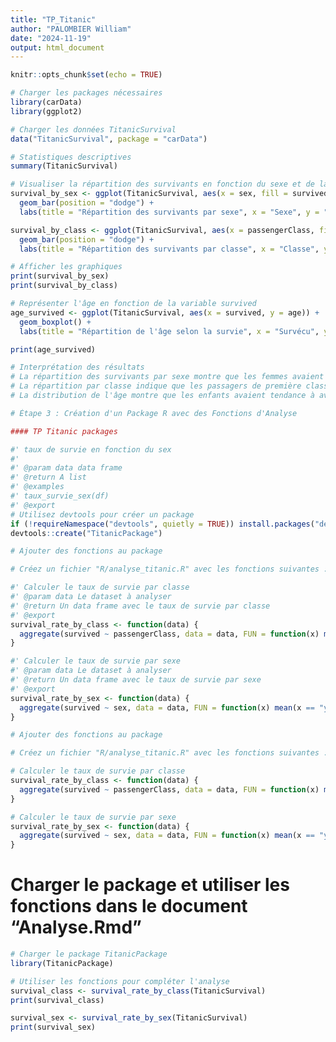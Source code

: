 ---
title: "TP_Titanic"
author: "PALOMBIER William"
date: "2024-11-19"
output: html_document
---

```{r setup, include=FALSE}
knitr::opts_chunk$set(echo = TRUE)
```


```{r, message=FALSE, warning=FALSE}
# Charger les packages nécessaires
library(carData)
library(ggplot2)
```

```{r}
# Charger les données TitanicSurvival
data("TitanicSurvival", package = "carData")
```

```{r}
# Statistiques descriptives
summary(TitanicSurvival)
```

```{r}
# Visualiser la répartition des survivants en fonction du sexe et de la classe
survival_by_sex <- ggplot(TitanicSurvival, aes(x = sex, fill = survived)) +
  geom_bar(position = "dodge") +
  labs(title = "Répartition des survivants par sexe", x = "Sexe", y = "Nombre de personnes")

survival_by_class <- ggplot(TitanicSurvival, aes(x = passengerClass, fill = survived)) +
  geom_bar(position = "dodge") +
  labs(title = "Répartition des survivants par classe", x = "Classe", y = "Nombre de personnes")

# Afficher les graphiques
print(survival_by_sex)
print(survival_by_class)
```

```{r}
# Représenter l'âge en fonction de la variable survived
age_survived <- ggplot(TitanicSurvival, aes(x = survived, y = age)) +
  geom_boxplot() +
  labs(title = "Répartition de l'âge selon la survie", x = "Survécu", y = "Âge")

print(age_survived)
```

```{r}
# Interprétation des résultats
# La répartition des survivants par sexe montre que les femmes avaient un taux de survie plus élevé que les hommes, ce qui est cohérent avec la règle "les femmes et les enfants d'abord" appliquée lors du naufrage.
# La répartition par classe indique que les passagers de première classe avaient un taux de survie significativement plus élevé par rapport aux passagers des classes inférieures. Cela reflète le fait que les passagers de première classe avaient un meilleur accès aux canots de sauvetage.
# La distribution de l'âge montre que les enfants avaient tendance à avoir un taux de survie plus élevé, ce qui correspond également à la priorité donnée aux femmes et aux enfants. Les passagers plus âgés semblent avoir un taux de survie plus faible.
```

```{r}
# Étape 3 : Création d'un Package R avec des Fonctions d'Analyse

#### TP Titanic packages

#' taux de survie en fonction du sex
#'
#' @param data data frame
#' @return A list
#' @examples
#' taux_survie_sex(df)
#' @export
# Utilisez devtools pour créer un package
if (!requireNamespace("devtools", quietly = TRUE)) install.packages("devtools")
devtools::create("TitanicPackage")

# Ajouter des fonctions au package

# Créez un fichier "R/analyse_titanic.R" avec les fonctions suivantes :

#' Calculer le taux de survie par classe
#' @param data Le dataset à analyser
#' @return Un data frame avec le taux de survie par classe
#' @export
survival_rate_by_class <- function(data) {
  aggregate(survived ~ passengerClass, data = data, FUN = function(x) mean(x == "yes"))
}

#' Calculer le taux de survie par sexe
#' @param data Le dataset à analyser
#' @return Un data frame avec le taux de survie par sexe
#' @export
survival_rate_by_sex <- function(data) {
  aggregate(survived ~ sex, data = data, FUN = function(x) mean(x == "yes"))
}

# Ajouter des fonctions au package

# Créez un fichier "R/analyse_titanic.R" avec les fonctions suivantes :

# Calculer le taux de survie par classe
survival_rate_by_class <- function(data) {
  aggregate(survived ~ passengerClass, data = data, FUN = function(x) mean(x == "yes"))
}

# Calculer le taux de survie par sexe
survival_rate_by_sex <- function(data) {
  aggregate(survived ~ sex, data = data, FUN = function(x) mean(x == "yes"))
}
```

# Charger le package et utiliser les fonctions dans le document "Analyse.Rmd"

```{r}
# Charger le package TitanicPackage
library(TitanicPackage)

# Utiliser les fonctions pour compléter l'analyse
survival_class <- survival_rate_by_class(TitanicSurvival)
print(survival_class)

survival_sex <- survival_rate_by_sex(TitanicSurvival)
print(survival_sex)
```

